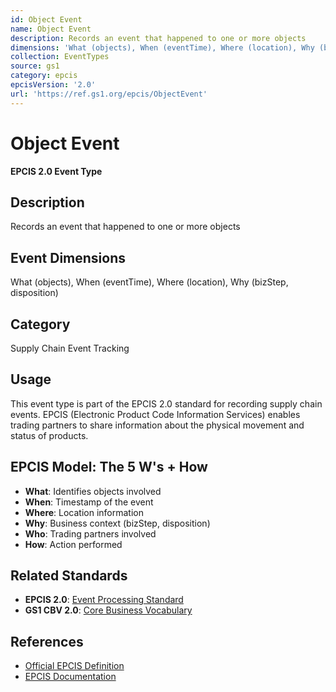 ```yaml
---
id: Object Event
name: Object Event
description: Records an event that happened to one or more objects
dimensions: 'What (objects), When (eventTime), Where (location), Why (bizStep, disposition)'
collection: EventTypes
source: gs1
category: epcis
epcisVersion: '2.0'
url: 'https://ref.gs1.org/epcis/ObjectEvent'
---
```

# Object Event

**EPCIS 2.0 Event Type**

## Description

Records an event that happened to one or more objects

## Event Dimensions

What (objects), When (eventTime), Where (location), Why (bizStep, disposition)

## Category

Supply Chain Event Tracking

## Usage

This event type is part of the EPCIS 2.0 standard for recording supply chain events. EPCIS (Electronic Product Code Information Services) enables trading partners to share information about the physical movement and status of products.

## EPCIS Model: The 5 W's + How

- **What**: Identifies objects involved
- **When**: Timestamp of the event
- **Where**: Location information
- **Why**: Business context (bizStep, disposition)
- **Who**: Trading partners involved
- **How**: Action performed

## Related Standards

- **EPCIS 2.0**: [Event Processing Standard](https://ref.gs1.org/standards/epcis/)
- **GS1 CBV 2.0**: [Core Business Vocabulary](https://ref.gs1.org/standards/cbv/)

## References

- [Official EPCIS Definition](https://ref.gs1.org/epcis/ObjectEvent)
- [EPCIS Documentation](https://www.gs1.org/standards/epcis)
